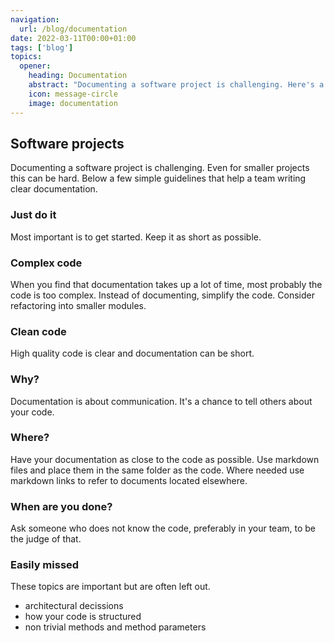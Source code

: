 ```yaml
---
navigation:
  url: /blog/documentation
date: 2022-03-11T00:00+01:00
tags: ['blog']
topics:
  opener:
    heading: Documentation
    abstract: "Documenting a software project is challenging. Here's a few simple guidelines that help a team writing clear documentation."
    icon: message-circle
    image: documentation
---
```


## Software projects

Documenting a software project is challenging. Even for smaller projects this
can be hard. Below a few simple guidelines that help a team writing clear
documentation.

### Just do it

Most important is to get started. Keep it as short as possible.

### Complex code

When you find that documentation takes up a lot of time, most probably the code
is too complex. Instead of documenting, simplify the code. Consider refactoring
into smaller modules.

### Clean code

High quality code is clear and documentation can be short.

### Why?

Documentation is about communication. It's a chance to tell others about your
code.

### Where?

Have your documentation as close to the code as possible. Use markdown files and
place them in the same folder as the code. Where needed use markdown links to
refer to documents located elsewhere.

### When are you done?

Ask someone who does not know the code, preferably in your team, to be the judge
of that.

### Easily missed

These topics are important but are often left out.

* architectural decissions
* how your code is structured
* non trivial methods and method parameters

